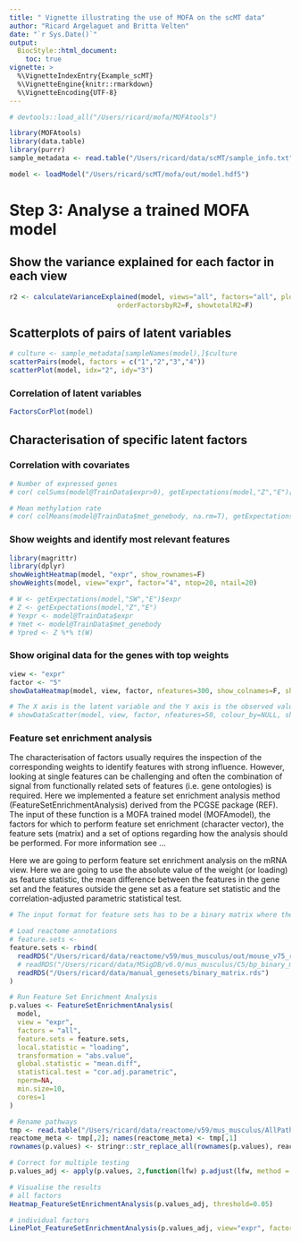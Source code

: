```yaml
---
title: " Vignette illustrating the use of MOFA on the scMT data"
author: "Ricard Argelaguet and Britta Velten"
date: "`r Sys.Date()`"
output:
  BiocStyle::html_document:
    toc: true
vignette: >
  %\VignetteIndexEntry{Example_scMT}
  %\VignetteEngine{knitr::rmarkdown}
  %\VignetteEncoding{UTF-8}
---
```


```r
# devtools::load_all("/Users/ricard/mofa/MOFAtools")

library(MOFAtools)
library(data.table)
library(purrr)
sample_metadata <- read.table("/Users/ricard/data/scMT/sample_info.txt", header=T) %>% tibble::column_to_rownames("sample")
```

```r
model <- loadModel("/Users/ricard/scMT/mofa/out/model.hdf5")
```

# Step 3: Analyse a trained MOFA model

## Show the variance explained for each factor in each view
```r
r2 <- calculateVarianceExplained(model, views="all", factors="all", plotit=T, perFeature=F, 
                           orderFactorsbyR2=F, showtotalR2=F)
```


## Scatterplots of pairs of latent variables
```r
# culture <- sample_metadata[sampleNames(model),]$culture
scatterPairs(model, factors = c("1","2","3","4"))
scatterPlot(model, idx="2", idy="3")
```

### Correlation of latent variables
```r
FactorsCorPlot(model)
```

## Characterisation of specific latent factors

### Correlation with covariates
```r

# Number of expressed genes
# cor( colSums(model@TrainData$expr>0), getExpectations(model,"Z","E")[,-1], use="complete.obs")

# Mean methylation rate
# cor( colMeans(model@TrainData$met_genebody, na.rm=T), getExpectations(model,"Z","E"), use="complete.obs")
```

### Show weights and identify most relevant features
```r
library(magrittr)
library(dplyr)
showWeightHeatmap(model, "expr", show_rownames=F)
showWeights(model, view="expr", factor="4", ntop=20, ntail=20)

# W <- getExpectations(model,"SW","E")$expr
# Z <- getExpectations(model,"Z","E")
# Yexpr <- model@TrainData$expr
# Ymet <- model@TrainData$met_genebody
# Ypred <- Z %*% t(W)
```

### Show original data for the genes with top weights
```r
view <- "expr"
factor <- "5"
showDataHeatmap(model, view, factor, nfeatures=300, show_colnames=F, show_rownames=T)

# The X axis is the latent variable and the Y axis is the observed value of the feature
# showDataScatter(model, view, factor, nfeatures=50, colour_by=NULL, shape_by=NULL)
```


### Feature set enrichment analysis
The characterisation of factors usually requires the inspection of the corresponding weights to identify features with strong influence. However, looking at single features can be challenging and often the combination of signal from functionally related sets of features (i.e. gene ontologies) is required.
Here we implemented a feature set enrichment analysis method (FeatureSetEnrichmentAnalysis) derived from the PCGSE package (REF).
The input of these function is a MOFA trained model (MOFAmodel), the factors for which to perform feature set enrichment (character vector), the feature sets (matrix) and a set of options regarding how the analysis should be performed. For more information see ...

Here we are going to perform feature set enrichment analysis on the mRNA view.
Here we are going to use the absolute value of the weight (or loading) as feature statistic, the mean difference between the features in the gene set and the features outside the gene set as a feature set statistic and the correlation-adjusted parametric statistical test.
```r
# The input format for feature sets has to be a binary matrix where the rows represent feature sets and the columns are features where a value of 1 indicates that the feature belongs to the corresponding feature set.

# Load reactome annotations
# feature.sets <- 
feature.sets <- rbind(
  readRDS("/Users/ricard/data/reactome/v59/mus_musculus/out/mouse_v75_reactome.rds"),
  # readRDS("/Users/ricard/data/MSigDB/v6.0/mus_musculus/C5/bp_binary_matrix_ensembl.rds"),
  readRDS("/Users/ricard/data/manual_genesets/binary_matrix.rds")
)

# Run Feature Set Enrichment Analysis
p.values <- FeatureSetEnrichmentAnalysis(
  model,
  view = "expr", 
  factors = "all", 
  feature.sets = feature.sets,
  local.statistic = "loading",
  transformation = "abs.value",
  global.statistic = "mean.diff",
  statistical.test = "cor.adj.parametric",
  nperm=NA, 
  min.size=10,
  cores=1
)

# Rename pathways
tmp <- read.table("/Users/ricard/data/reactome/v59/mus_musculus/AllPathways.txt", header=F, quote="", sep="\t", stringsAsFactors=F)[,c(1,2)]
reactome_meta <- tmp[,2]; names(reactome_meta) <- tmp[,1]
rownames(p.values) <- stringr::str_replace_all(rownames(p.values), reactome_meta)

# Correct for multiple testing
p.values_adj <- apply(p.values, 2,function(lfw) p.adjust(lfw, method = "BH"))

# Visualise the results 
# all factors
Heatmap_FeatureSetEnrichmentAnalysis(p.values_adj, threshold=0.05)

# individual factors
LinePlot_FeatureSetEnrichmentAnalysis(p.values_adj, view="expr", factor="2", threshold=0.1, max.pathways=25)
```


<!-- # Cluster samples -->
<!-- ```{r} -->
<!-- clusterMOFA(object, factors) -->
<!-- ``` -->


